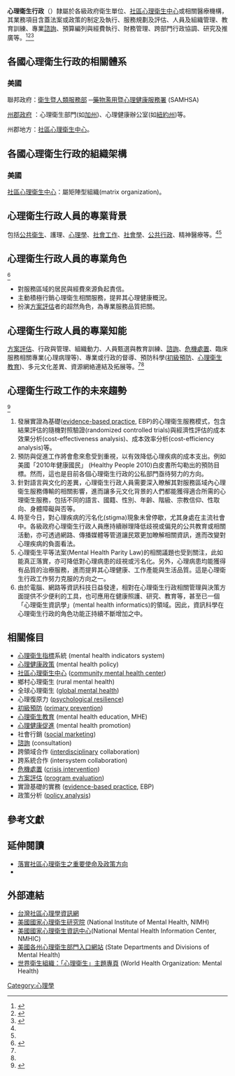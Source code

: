 {{Link style|time=2015-12-11T06:12:50+00:00}}
'''心理衛生行政'''（{{lang-en|mental health administration}}）隸屬於各級政府衛生單位、[[社區心理衛生中心|社區心理衛生中心]]或相關醫療機構，其業務項目含蓋法案或政策的制定及執行、服務規劃及評估、人員及組織管理、教育訓練、專業[[諮詢|諮詢]]、預算編列與經費執行、財務管理、跨部門行政協調、研究及推廣等。<ref name="ref1">{{cite journal en |last=Loftus |first= D. P. |title= Training and education of community mental health center directors: A national survey |journal=Administration in Mental Health |volume=10(1) |year=1982 |pages=53-57 }}</ref><ref name="ref2">{{cite conference |author=許耕榮 |coauthors= 陳嘉鳳、王榮春、韓明榮與林柏煌 |title=台灣社區心理衛生中心績效評核模式之建立─以賦權評估理論為基礎 |year= 2004年 |booktitle= 行政院衛生署委託研究報告}}</ref><ref>{{cite journal en |last= Mazade |first=Noel A. |title= Future issues in mental health administration: A report |journal=Administration in Mental Health |volume=6 |year=1978 |pages=154-160}}</ref>

==各國心理衛生行政的相關體系==

===美國===

聯邦政府：[http://www.hhs.gov 衛生暨人類服務部] {{Wayback|url=http://www.hhs.gov/ |date=20121118225428 }}─[http://www.samhsa.gov 藥物濫用暨心理健康服務署] {{Wayback|url=http://www.samhsa.gov/ |date=20210321010813 }}(SAMHSA)

[http://www.state.sc.us/dmh/usa_map.htm 州郡政府] {{Wayback|url=http://www.state.sc.us/dmh/usa_map.htm |date=20091026212145 }}：心理衛生部門(如[https://web.archive.org/web/20100809170112/http://www.dmh.cahwnet.gov/ 加州])、心理健康辦公室(如[https://web.archive.org/web/20120209084900/http://www.omh.state.ny.us/ 紐約州])等。

州郡地方：[[社區心理衛生中心|社區心理衛生中心]]。



==各國心理衛生行政的組織架構==

===美國===

[[社區心理衛生中心|社區心理衛生中心]]：屬矩陣型組織(matrix organization)。



==心理衛生行政人員的專業背景==
包括[[公共衛生|公共衛生]]、護理、[[心理學|心理學]]、[[社會工作|社會工作]]、[[社會學|社會學]]、[[公共行政|公共行政]]、精神醫療等。<ref name="ref1" /><ref name="ref2" />

==心理衛生行政人員的專業角色==
<ref>{{cite journal en |last=Goodstein |first=Leonard D. |coauthors=Irwin Sandler |title= Using Psychology to Promote Human Welfare: A Conceptual Analysis of the Role of Community Psychology |url=https://archive.org/details/sim_american-psychologist_1978-10_33_10/page/882 |journal=American Psychologist |volume=33 |year=1978 |pages=882-892}}</ref>
*對服務區域的居民與經費來源負起責信。
*主動積極行銷心理衛生相關服務，提昇其心理健康概況。
*扮演[[方案評估|方案評估]]者的超然角色，為專業服務品質把關。



==心理衛生行政人員的專業知能==
[[方案評估|方案評估]]、行政與管理、組織動力、人員甄選與教育訓練、[[諮詢|諮詢]]、[[危機處置|危機處置]]、臨床服務相關專業(心理病理等)、專業或行政的督導、預防科學([[初級預防|初級預防]]、[[心理衛生教育|心理衛生教育]])、多元文化差異、資源網絡連結及拓展等。<ref name="ref1" /><ref name="ref2" />



==心理衛生行政工作的未來趨勢==
<ref>{{cite book |last= Reid |first= William H. |coauthors= Stuart B. Silver |title= '' Handbook of Mental Health Administration and Management'' |url= https://archive.org/details/handbookofmental0000unse_c5i9 |publisher= Brunner-Routledge] |year= 2003 |isbn= 1-58391-002-6 }}</ref>
#發展實證為基礎([[:en:evidence-based_practice|evidence-based practice]], EBP)的心理衛生服務模式，包含結果評估的隨機對照驗證(randomized controlled trials)與經濟性評估的成本效果分析(cost-effectiveness analysis)、成本效率分析(cost-efficiency analysis)等。
#預防與促進工作將會愈來愈受到重視，以有效降低心理疾病的成本支出。例如美國「2010年健康國民」 (Healthy People 2010)白皮書所勾勒出的預防目標。然而，這也是目前各個心理衛生行政的公私部門亟待努力的方向。
#針對語言與文化的差異，心理衛生行政人員需要深入瞭解其對服務區域內心理衛生服務傳輸的相關影響，進而讓多元文化背景的人們都能獲得適合所需的心理衛生服務，包括不同的語言、國籍、性別、年齡、階級、宗教信仰、性取向、身體障礙與否等。
#時至今日，對心理疾病的污名化(stigma)現象未曾停歇，尤其身處在主流社會中。各級政府心理衛生行政人員應持續辦理降低歧視或偏見的公共教育或相關活動，亦可透過網路、傳播媒體等管道讓民眾更加瞭解相關資訊，進而改變對心理疾病的負面看法。
#心理衛生平等法案(Mental Health Parity Law)的相關議題也受到關注，此如能真正落實，亦可降低對心理病患的歧視或污名化。另外，心理病患均能獲得有品質的治療服務，進而提昇其心理健康、工作產能與生活品質。這是心理衛生行政工作努力克服的方向之一。
#由於電腦、網路等資訊科技日益發達，相對在心理衛生行政相關管理與決策方面提供不少便利的工具，也可應用在健康照護、研究、教育等，甚至已一個「心理衛生資訊學」(mental health informatics)的領域。因此，資訊科學在心理衛生行政的角色功能正持續不斷增加之中。


== 相關條目 ==
{{Commonscat|Magnetic Resonance Imaging}}
*[[心理衛生指標|心理衛生指標]]系統 (mental health indicators system) 
*[[心理健康政策|心理健康政策]] (mental health policy)
*[[社區心理衛生中心|社區心理衛生中心]] ([[:en:community_mental_health_center|community mental health center]])
*鄉村心理衛生 (rural mental health)
*全球心理衛生 ([[:en:global_mental_health|global mental health]])
*心理復原力 ([[:en:psychological_resilience|psychological resilience]]) 
*[[初級預防|初級預防]] ([[:en:primary_prevention|primary prevention]])
*[[心理衛生教育|心理衛生教育]] (mental health education, MHE)
*[[心理健康促進|心理健康促進]] (mental health promotion)
*社會行銷 ([[:en:social_marketing|social marketing]])
*[[諮詢|諮詢]] (consultation)
*跨領域合作 ([[:en:interdisciplinarity|interdisciplinary]] collaboration)
*跨系統合作 (intersystem collaboration)
*[[危機處置|危機處置]] ([[:en:crisis_intervention|crisis intervention]])
*[[方案評估|方案評估]] ([[:en:program_evaluation|program evaluation]])
*實證基礎的實務 ([[:en:evidence-based_practice|evidence-based practice]], EBP)
*政策分析 ([[:en:policy_analysis|policy analysis]])



== 參考文獻 ==
<div class="references">
<references />
</div>



== 延伸閱讀 ==
*[https://web.archive.org/web/20121016042953/http://blog.roodo.com/compsy/archives/2755099.html 落實社區心理衛生之重要使命及政策方向]
*{{cite book |last= Pickren |first= Wade E. |coauthors= Stanley F. Schneider |title= '' Psychology and the National Institute Of Mental Health: A Historical Analysis of Science, Practice, and Policy'' |publisher= American Psychological Association] |year= 2005 |isbn= 1-59147-164-8 }}



== 外部連結 ==
*[https://web.archive.org/web/20091127024209/http://compsy.idv.tw/ 台灣社區心理學資訊網]
*[http://www.nimh.nih.gov 美國國家心理衛生研究院] {{Wayback|url=http://www.nimh.nih.gov/ |date=20090529190231 }}(National Institute of Mental Health, NIMH)
*[https://web.archive.org/web/20100822035436/http://mentalhealth.samhsa.gov/ 美國國家心理衛生資訊中心](National Mental Health Information Center, NMHIC)
*[http://www.state.sc.us/dmh/usa_map.htm 美國各州心理衛生部門入口網站] {{Wayback|url=http://www.state.sc.us/dmh/usa_map.htm |date=20091026212145 }}(State Departments and Divisions of Mental Health)
*[http://www.who.int/topics/mental_health/en/ 世界衛生組織：「心理衛生」主題專頁] {{Wayback|url=http://www.who.int/topics/mental_health/en/ |date=20091212041812 }}(World Health Organization: Mental Health)


[[Category:心理學|Category:心理學]]